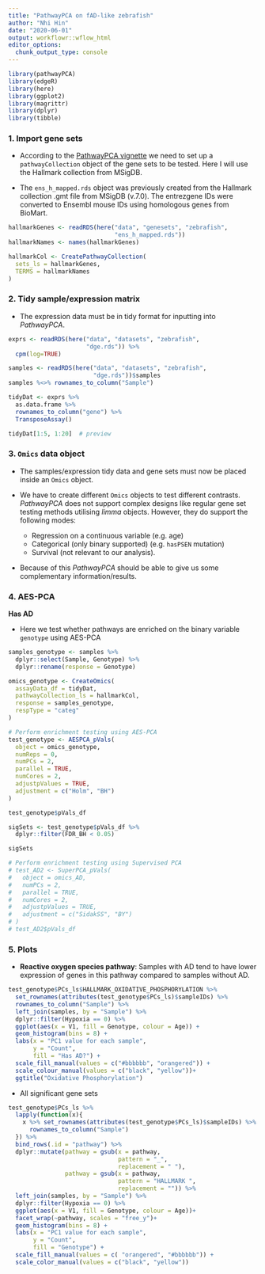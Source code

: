 ```yaml
---
title: "PathwayPCA on fAD-like zebrafish"
author: "Nhi Hin"
date: "2020-06-01"
output: workflowr::wflow_html
editor_options:
  chunk_output_type: console
---
```


```r
library(pathwayPCA)
library(edgeR)
library(here)
library(ggplot2)
library(magrittr)
library(dplyr)
library(tibble)
```


### 1. Import gene sets

- According to the [PathwayPCA vignette](https://gabrielodom.github.io/pathwayPCA/articles/Supplement2-Importing_Data.html#overview) we need to set up a `pathwayCollection` object of the gene 
sets to be tested. Here I will use the Hallmark collection from MSigDB. 

- The `ens_h_mapped.rds` object was previously created from the Hallmark 
collection .gmt file from MSigDB (v.7.0). The entrezgene IDs were converted 
to Ensembl mouse IDs using homologous genes from BioMart. 

```r
hallmarkGenes <- readRDS(here("data", "genesets", "zebrafish",
                              "ens_h_mapped.rds"))
hallmarkNames <- names(hallmarkGenes)

hallmarkCol <- CreatePathwayCollection(
  sets_ls = hallmarkGenes,
  TERMS = hallmarkNames
)
```

### 2. Tidy sample/expression matrix

- The expression data must be in tidy format for inputting into 
*PathwayPCA*. 

```r
exprs <- readRDS(here("data", "datasets", "zebrafish", 
                      "dge.rds")) %>%
  cpm(log=TRUE)

samples <- readRDS(here("data", "datasets", "zebrafish", 
                        "dge.rds"))$samples
samples %<>% rownames_to_column("Sample")

tidyDat <- exprs %>% 
  as.data.frame %>%
  rownames_to_column("gene") %>% 
  TransposeAssay()

tidyDat[1:5, 1:20]  # preview
```

### 3. `Omics` data object

- The samples/expression tidy data and gene sets must now be placed inside an 
`Omics` object.

- We have to create different `Omics` objects to test different contrasts. 
*PathwayPCA* does not support complex designs like regular gene set testing 
methods utilising *limma* objects. However, they do support the following 
modes:

    - Regression on a continuous variable (e.g. age)
    - Categorical (only binary supported) (e.g. `hasPSEN` mutation)
    - Survival (not relevant to our analysis). 

- Because of this *PathwayPCA* should be able to give us some complementary 
information/results. 

### 4. AES-PCA

**Has AD**

- Here we test whether pathways are enriched on the binary variable `genotype` 
using AES-PCA

```r
samples_genotype <- samples %>%
  dplyr::select(Sample, Genotype) %>%
  dplyr::rename(response = Genotype)

omics_genotype <- CreateOmics(
  assayData_df = tidyDat,
  pathwayCollection_ls = hallmarkCol,
  response = samples_genotype,
  respType = "categ"
)

# Perform enrichment testing using AES-PCA
test_genotype <- AESPCA_pVals(
  object = omics_genotype,
  numReps = 0,
  numPCs = 2,
  parallel = TRUE,
  numCores = 2,
  adjustpValues = TRUE,
  adjustment = c("Holm", "BH")
)

test_genotype$pVals_df 

sigSets <- test_genotype$pVals_df %>%
  dplyr::filter(FDR_BH < 0.05)

sigSets

# Perform enrichment testing using Supervised PCA
# test_AD2 <- SuperPCA_pVals(
#   object = omics_AD,
#   numPCs = 2,
#   parallel = TRUE,
#   numCores = 2,
#   adjustpValues = TRUE,
#   adjustment = c("SidakSS", "BY")
# )
# test_AD2$pVals_df
```

### 5. Plots

 - **Reactive oxygen species pathway**: Samples with AD tend to have lower 
 expression of genes in this pathway compared to samples without AD. 

```r
test_genotype$PCs_ls$HALLMARK_OXIDATIVE_PHOSPHORYLATION %>% 
  set_rownames(attributes(test_genotype$PCs_ls)$sampleIDs) %>%
  rownames_to_column("Sample") %>%
  left_join(samples, by = "Sample") %>%
  dplyr::filter(Hypoxia == 0) %>%
  ggplot(aes(x = V1, fill = Genotype, colour = Age)) + 
  geom_histogram(bins = 8) +
  labs(x = "PC1 value for each sample",
       y = "Count", 
       fill = "Has AD?") +
  scale_fill_manual(values = c("#bbbbbb", "orangered")) +
  scale_colour_manual(values = c("black", "yellow"))+
  ggtitle("Oxidative Phosphorylation")
```

- All significant gene sets

```r
test_genotype$PCs_ls %>% 
  lapply(function(x){
    x %>% set_rownames(attributes(test_genotype$PCs_ls)$sampleIDs) %>%
      rownames_to_column("Sample")
  }) %>%
  bind_rows(.id = "pathway") %>%
  dplyr::mutate(pathway = gsub(x = pathway,
                               pattern = "_",
                               replacement = " "),
                pathway = gsub(x = pathway,
                               pattern = "HALLMARK ",
                               replacement = "")) %>%
  left_join(samples, by = "Sample") %>%
  dplyr::filter(Hypoxia == 0) %>%
  ggplot(aes(x = V1, fill = Genotype, colour = Age))+
  facet_wrap(~pathway, scales = "free_y")+
  geom_histogram(bins = 8) +
  labs(x = "PC1 value for each sample",
       y = "Count", 
       fill = "Genotype") +
  scale_fill_manual(values = c( "orangered", "#bbbbbb")) +
  scale_color_manual(values = c("black", "yellow")) 

  
```

